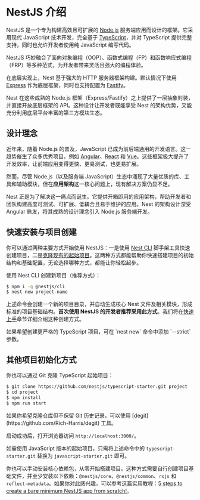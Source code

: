 # NestJS 介绍

NestJS 是一个专为构建高效且可扩展的 [Node.js](https://nodejs.org/) 服务端应用而设计的框架。它采用现代 JavaScript 技术开发，完全基于 [TypeScript](http://www.typescriptlang.org/)，并对 TypeScript 提供完整支持，同时也允许开发者使用纯 JavaScript 编写代码。

NestJS 巧妙融合了面向对象编程（OOP）、函数式编程（FP）和函数响应式编程（FRP）等多种范式，为开发者带来灵活且强大的编程体验。

在底层实现上，Nest 基于强大的 HTTP 服务器框架构建。默认情况下使用 [Express](https://expressjs.com/) 作为底层框架，同时也支持配置为 [Fastify](https://github.com/fastify/fastify)。

Nest 在这些成熟的 Node.js 框架（Express/Fastify）之上提供了一层抽象封装，并直接开放底层框架的 API。这种设计让开发者既能享受 Nest 的架构优势，又能充分利用底层平台丰富的第三方模块生态。

## 设计理念

近年来，随着 Node.js 的普及，JavaScript 已成为前后端通用的开发语言。这一趋势催生了众多优秀项目，例如 [Angular](https://angular.dev/)、[React](https://github.com/facebook/react) 和 [Vue](https://github.com/vuejs/vue)。这些框架极大提升了开发效率，让前端应用变得更快、更易测试，也更易扩展。

然而，尽管 Node.js（以及服务端 JavaScript）生态中涌现了大量优质的库、工具和辅助模块，但在**应用架构**这一核心问题上，现有解决方案仍显不足。

Nest 正是为了解决这一痛点而诞生。它提供开箱即用的应用架构，帮助开发者和团队构建高度可测试、可扩展、低耦合且易于维护的应用。Nest 的架构设计深受 Angular 启发，将其成熟的设计理念引入 Node.js 服务端开发。

## 快速安装与项目创建

你可以通过两种主要方式开始使用 NestJS：一是使用 [Nest CLI](/cli/overview) 脚手架工具快速创建项目，二是[克隆现有的起始项目](#其他项目初始化方式)。这两种方式都能帮助你快速搭建项目的初始结构和基础配置，无论选择哪种方式，都能让你轻松起步。

使用 Nest CLI 创建新项目（推荐方式）：

```bash
$ npm i -g @nestjs/cli
$ nest new project-name
```

上述命令会创建一个新的项目目录，并自动生成核心 Nest 文件及相关模块，形成标准的项目基础结构。**首次使用 NestJS 的开发者推荐采用此方式**。我们将在[快速上手](/first-steps)章节详细介绍这种创建方式。

<CalloutInfo>
  如果希望创建更严格的 TypeScript 项目，可在 `nest new` 命令中添加 `--strict` 参数。
</CalloutInfo>

## 其他项目初始化方式

你也可以通过 Git 克隆 TypeScript 起始项目：

```bash
$ git clone https://github.com/nestjs/typescript-starter.git project
$ cd project
$ npm install
$ npm run start
```

<CalloutInfo>
  如果你希望克隆仓库但不保留 Git 历史记录，可以使用 [degit](https://github.com/Rich-Harris/degit)
  工具。
</CalloutInfo>

启动成功后，打开浏览器访问 `http://localhost:3000/`。

如需使用 JavaScript 版本的起始项目，只需将上述命令中的 `typescript-starter.git` 替换为 `javascript-starter.git` 即可。

你也可以手动安装核心依赖包，从零开始搭建项目。这种方式需要自行创建项目基础文件，并至少安装以下依赖：`@nestjs/core`、`@nestjs/common`、`rxjs` 和 `reflect-metadata`。如果你对此感兴趣，可以参考这篇实用教程：[5 steps to create a bare minimum NestJS app from scratch!](https://dev.to/micalevisk/5-steps-to-create-a-bare-minimum-nestjs-app-from-scratch-5c3b)。
